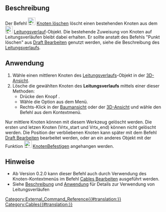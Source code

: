 <languages/>

{{Docnav/de
|[[Cables_AddVertex/de|KnotenHinzufügen]]
|[[Cables_AttachVertex/de|KnotenBefestigen]]
|[[Cables_Workbench/de|Cables]]
|IconL=Cables_AddVertex.svg
|IconR=Cables_AttachVertex.svg
|IconC=Cables_workbench_icon.svg
}}

{{GuiCommand/de
|Name=Cables DelVertex
|Name/de=Cables KnotenLöschen
|MenuLocation= Leitungsverlauf → Knoten löschen
|Workbenches=[[Cables_Workbench/de|Cables]]
|Shortcut={{KEY|W}} {{KEY|D}}
|Version=0.1.0
|SeeAlso=[[Cables_AddVertex/de|Cables KnotenHinzufügen]]
}}

<span id="Description"></span>
==Beschreibung==

<div class="mw-translate-fuzzy">
Der Befehl [[Image:Cables_DelVertex.svg|24px]] [[Cables_DelVertex/de|Knoten löschen]] löscht einen bestehenden Knoten aus dem  [[Image:Cables_WireFlex.svg|24px]] [[Cables_WireFlex/de|Leitungsverlauf]]-Objekt. Die bestehende Zuweisung von Knoten auf Leitungsverläufen bleibt dabei erhalten. Er sollte anstatt des Befehls "Punkt löschen" aus [[Draft_Edit/de|Draft Bearbeiten]] genutzt werden, siehe die Beschreibung des [[Cables_WireFlex/de#Description|Leitungsverlaufs]].
</div>

<span id="Usage"></span>
==Anwendung==

# Wähle einen mittleren Knoten des [[Cables_WireFlex/de|Leitungsverlaufs]]-Objekt in der [[3D_View/de|3D-Ansicht]].
# Lösche die gewählten Knoten des '''Leitungsverlaufs''' mittels einer dieser Methoden:
#* Drücke den Knopf {{Button|[[Image:Cables_DelVertex.svg|16px]] [[Cables_DelVertex/de|Knoten löschen]]}}.
#* Wähle die Option {{MenuCommand|Leitungsverlauf → [[Image:Cables_DelVertex.svg|16px]] Knoten löschen}} aus dem Menü.
#* Rechts-Klick in der [[Tree_View/de|Baumansicht]] oder der [[3D_View/de|3D-Ansicht]] und wähle den Befehl {{MenuCommand|Leitungsverlauf → [[Image:Cables_DelVertex.svg|16px]] Knoten löschen}} aus dem Kontextmenü.

Nur mittlere Knoten können mit diesem Werkzeug gelöscht werden. Die ersten und letzen Knoten (Vrtx_start und Vrtx_end) können nicht gelöscht werden. Die Position der verbliebenen Knoten kann später mit dem Befehl [[Draft_Edit/de|Draft Bearbeiten]] bearbeitet werden, oder an ein anderes Objekt mit der Funktion [[Image:Cables_AttachVertex.svg|24px]] [[Cables_AttachVertex/de|KnotenBefestigen]] angehangen werden.

<span id="Notes"></span>
==Hinweise==

* Ab Version 0.2.0 kann dieser Befehl auch durch Verwendung des Knoten-Kontextmenüs im Befehl [[Cables_Edit/de|Cables Bearbeiten]] ausgeführt werden.
* Siehe [[Cables_WireFlex/de#Description|Beschreibung]] und [[Cables_WireFlex/de#Usage|Anwendung]] für Details zur Verwendung von Leitungsverläufen


{{Docnav/de
|[[Cables_AddVertex/de|KnotenHinzufügen]]
|[[Cables_AttachVertex/de|KnotenBefestigen]]
|[[Cables_Workbench/de|Cables]]
|IconL=Cables_AddVertex.svg
|IconR=Cables_AttachVertex.svg
|IconC=Cables_workbench_icon.svg
}}

[[Category:External_Command_Reference{{#translation:}}]]
[[Category:Cables{{#translation:}}]]